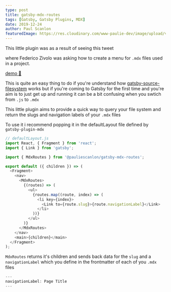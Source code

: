 ```yaml
---
type: post
title: gatsby-mdx-routes
tags: [Gatsby, Gatsby Plugins, MDX]
date: 2019-12-24
author: Paul Scanlon
featuredImage: https://res.cloudinary.com/www-paulie-dev/image/upload/v1595915552/paulie.dev/2019/12/12/gatsby-mdx-routes_h9rztw.jpg
---
```


This little plugin was as a result of seeing this tweet

<Tweet id='https://twitter.com/FezVrasta/status/1205904176171147268' />

where Federico Zivolo was asking how to create a menu for `.mdx` files used in a project.

[demo 🚌](https://github.com/PaulieScanlon/gatsby-mdx-routes)

This is quite an easy thing to do if you're understand how
[gatsby-source-filesystem](https://github.com/gatsbyjs/gatsby/tree/master/packages/gatsby-source-filesystem) works but
if you're coming to Gatsby for the first time and you're aim is to just get up and running it can be a bit confusing
when you swtich from `.js` to `.mdx`

This little plugin aims to provide a quick way to query your file system and return the slugs and navigation labels of
your `.mdx` files

To use it i recommend popping it in the defaultLayout file defined by `gatsby-plugin-mdx`

```javascript
// defaultLayout.js
import React, { Fragment } from 'react';
import { Link } from 'gatsby';

import { MdxRoutes } from '@pauliescanlon/gatsby-mdx-routes';

export default ({ children }) => (
  <Fragment>
    <nav>
      <MdxRoutes>
        {(routes) => (
          <ul>
            {routes.map((route, index) => (
              <li key={index}>
                <Link to={route.slug}>{route.navigationLabel}</Link>
              </li>
            ))}
          </ul>
        )}
      </MdxRoutes>
    </nav>
    <main>{children}</main>
  </Fragment>
);
```

`MdxRoutes` returns it's children and sends back data for the `slug` and a `navigationLabel` which you define in the
frontmatter of each of you `.mdx` files

```javascript
---
navigationLabel: Page Title
---
```
